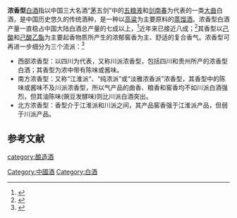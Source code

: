 '''浓香型'''[[白酒|白酒]]指以中国三大名酒“[[茅台|茅]]五剑”中的[[五粮液|五粮液]]和[[剑南春|剑南春]]为代表的一类[[大曲|大曲]]白酒，是中国历史悠久的传统酒种，是一种以[[高粱|高粱]]为主要原料的[[蒸馏酒|蒸馏酒]]。浓香型白酒产量一直稳占中国大陆白酒总产量的七成以上，<ref name=nxx>{{cite web|url=http://www.jwview.com/jingwei/html/10-25/267084.shtml|title=浓香型白酒产量|language=Zh-hans|accessdate=2019年10月25日|archive-date=2020年7月25日|archive-url=https://web.archive.org/web/20200725112515/http://www.jwview.com/jingwei/html/10-25/267084.shtml|dead-url=no}}</ref>近年来已接近八成；<ref name=gzbjxxcl>{{cite web|url=http://pdf.dfcfw.com/pdf/H3_AP202004131377903783_1.pdf|title=从酿酒工艺探究酒企产品力壁垒|language=Zh-hans|accessdate=2020年4月10日|archive-date=2020年7月25日|archive-url=https://web.archive.org/web/20200725205707/http://pdf.dfcfw.com/pdf/H3_AP202004131377903783_1.pdf|dead-url=no}}</ref>其香型以[[己酸|己酸]]和[[己酸乙酯|己酸乙酯]]为主要起香物质所产生的浓郁窖香为主、舒适的复合香气。浓香型可再进一步细分为三个流派：<ref name=nxx0>{{cite web|url=https://jiu.ifeng.com/c/7lNWp4198Fs|title=浓香型白酒的三大派|language=Zh-hans|accessdate=2019年3月27日|archive-date=2020年7月25日|archive-url=https://web.archive.org/web/20200725075556/https://jiu.ifeng.com/c/7lNWp4198Fs|dead-url=no}}</ref>
*西部浓香型：以四川为代表，又称川派浓香型，包括四川和贵州所产的浓香型白酒；其香型为浓中带有陈味或酱味。
*南方浓香型：又称“江淮派“、“纯浓派”或“淡雅浓香派”浓香型，其香型中的陈味或酱味不及川派浓香型，所以气产品的曲香、粮香和窖香均不如川派白酒强烈，但其油陈味(豌豆发酵味)则比川派白酒突出。
*北方浓香型：香型介于江淮派和川派之间，其产品窖香强于江淮派产品，但弱于川派产品。

==参考文献==
{{reflist}}
{{饮料小作品}}
{{中華酒文化}}

[[category:酿造酒|category:酿造酒]]
[[Category:中國酒|Category:中國酒]]
[[Category:白酒|Category:白酒]]